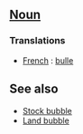 ==[[Noun]]==

===Translations===
*[[French]] : [[bulle]]

==See also==

*[[Stock bubble]]
*[[Land bubble]]